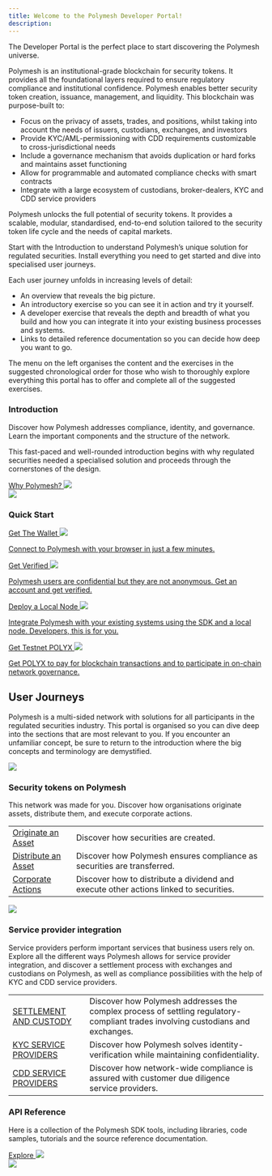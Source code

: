 ```yaml
---
title: Welcome to the Polymesh Developer Portal!
description:
---
```


The Developer Portal is the perfect place to start discovering the Polymesh universe.

Polymesh is an institutional-grade blockchain for security tokens. It provides all the foundational layers required to ensure regulatory compliance and institutional confidence. Polymesh enables  better security token creation, issuance, management, and liquidity. This blockchain was purpose-built to:

* Focus on the privacy of assets, trades, and positions, whilst taking into account the  needs of issuers, custodians, exchanges, and investors
* Provide KYC/AML-permissioning with CDD requirements customizable to cross-jurisdictional needs
* Include a governance mechanism that avoids duplication or hard forks and maintains asset functioning
* Allow for programmable and automated compliance checks with smart contracts
* Integrate with a large ecosystem of custodians, broker-dealers, KYC and CDD service providers

Polymesh unlocks the full potential of security tokens. It provides a scalable, modular, standardised, end-to-end solution tailored to the security token life cycle and the needs of capital markets.

Start with the Introduction to understand Polymesh’s unique solution for regulated securities. Install everything you need to get started and dive into specialised user journeys.

Each user journey unfolds in increasing levels of detail:

* An overview that reveals the big picture.
* An introductory exercise so you can see it in action and try it yourself.
* A developer exercise that reveals the depth and breadth of what you build and how you can integrate it into your existing business processes and systems.
* Links to detailed reference documentation so you can decide how deep you want to go.

The menu on the left organises the content and the exercises in the suggested chronological order for those who wish to thoroughly explore everything this portal has to offer and complete all of the suggested exercises.

<div class="box-overview-card">
	<div class="content-left">
		<h3>Introduction</h3>
		<p>Discover how Polymesh addresses compliance, identity, and governance. Learn the important components and the structure of the network.</p>
		<p>This fast-paced and well-rounded introduction begins with why regulated securities needed a specialised solution and proceeds through the cornerstones of the design.</p>
		<a class="action-link" href="#">
			Why Polymesh?
			<img src="/icon-arrow-right.svg"/>
		</a>
	</div>
	<div class="image-right">
		<img src="/illu-p-screen.svg"/>
	</div>
</div>

<div class="box-action-cards">
	<h3>Quick Start</h3>
	<div class="content-wrapper">
		<a class="action-card card-2" href="#">
			<div class="action-link">
				Get The Wallet
				<img src="/icon-arrow-right.svg" class="action-icon"/>
			</div>
			<p>Connect to Polymesh with your browser in just a few minutes.</p>
		</a>
		<a class="action-card card-2" href="#">
			<div class="action-link">
				Get Verified
				<img src="/icon-arrow-right.svg" class="action-icon"/>
			</div>
			<p>Polymesh users are confidential but they are not anonymous. Get an account and get verified.</p>
		</a>
	</div>
	<div class="content-wrapper">
		<a class="action-card card-2" href="#">
			<div class="action-link">
				Deploy a Local Node
				<img src="/icon-arrow-right.svg" class="action-icon"/>
			</div>
			<p>Integrate Polymesh with your existing systems using the SDK and a local node. Developers, this is for you.</p>
		</a>
		<a class="action-card card-2" href="#">
			<div class="action-link" href="#">
				Get Testnet POLYX
				<img src="/icon-arrow-right.svg" class="action-icon"/>
			</div>
			<p>Get POLYX to pay for blockchain transactions and to participate in on-chain network governance.</p>
		</a>
	</div>
</div>


<div class="box-action-cards">
	<h2>User Journeys</h2>
	<p>Polymesh is a multi-sided network with solutions for all participants in the regulated securities industry. This portal is organised so you can dive deep into the sections that are most relevant to you. If you encounter an unfamiliar concept, be sure to return to the introduction where the big concepts and terminology are demystified.</p>
	<div class="content-wrapper">
		<div class="action-card-large">
			<img class="banner-image" src="/img-lp-u1u.png"/>
			<h3>Security tokens on Polymesh</h3>
			<p class="intro-text">This network was made for you. Discover how organisations originate assets, distribute them, and execute corporate actions. </p>
			<table class="action-card-table">
				<tbody>
					<tr>
						<td class="left"><a class="main-link" href="#">Originate an Asset</a></td>
						<td>Discover how securities are created.</td>
					</tr>
					<tr>
						<td class="left"><a class="main-link" href="#">Distribute an Asset</a></td>
						<td>Discover how Polymesh ensures compliance as securities are transferred.</td>
					</tr>
					<tr>
						<td class="left"><a class="main-link" href="#">Corporate Actions</a></td>
						<td>Discover how to distribute a dividend and execute other actions linked to securities.</td>
					</tr>
				</tbody>
			</table>
		</div>
		<div class="action-card-large">
			<img class="banner-image" src="/img-lp-u2u.png"/>
			<h3>Service provider integration</h3>
			<p class="intro-text">Service providers perform important services that business users rely on. Explore all the different ways Polymesh allows for service provider integration, and discover a settlement process with exchanges and custodians on Polymesh, as well as compliance possibilities with the help of KYC and CDD service providers.</p>
			<table class="action-card-table">
				<tbody>
					<tr>
						<td class="left"><a class="main-link" href="#">SETTLEMENT AND CUSTODY</a></td>
						<td>Discover how Polymesh addresses the complex process of settling regulatory-compliant trades involving custodians and exchanges.</td>
					</tr>
					<tr>
						<td class="left"><a class="main-link" href="#">KYC SERVICE PROVIDERS</a></td>
						<td>Discover how Polymesh solves identity-verification while maintaining confidentiality.</td>
					</tr>
					<tr>
						<td class="left"><a class="main-link" href="#">CDD SERVICE PROVIDERS</a></td>
						<td>Discover how network-wide compliance is assured with customer due diligence service providers.</td>
					</tr>
				</tbody>
			</table>
		</div>
	</div>
</div>


<div class="box-overview-card">
	<div class="content-left">
		<h3>API Reference</h3>
		<p>Here is a collection of the Polymesh SDK tools, including libraries, code samples, tutorials and the source reference documentation.</p>
		<a class="action-link" href="#">
			Explore
			<img src="/icon-arrow-right.svg"/>
		</a>
	</div>
	<div class="image-right">
		<img src="/illu-p-code.svg"/>
	</div>
</div>
